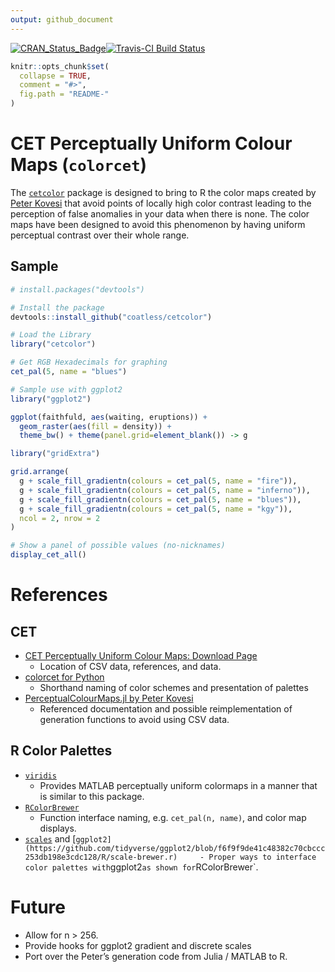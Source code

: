 ```yaml
---
output: github_document
---
```


<!-- README.md is generated from README.Rmd. Please edit that file -->
[![CRAN_Status_Badge](http://www.r-pkg.org/badges/version/cetcolor)](https://cran.r-project.org/package=cetcolor)[![Travis-CI Build Status](https://travis-ci.org/coatless/cetcolor.svg?branch=master)](https://travis-ci.org/coatless/cetcolor)

```r
knitr::opts_chunk$set(
  collapse = TRUE,
  comment = "#>",
  fig.path = "README-"
)
```


# CET Perceptually Uniform Colour Maps (`colorcet`)

The [`cetcolor`](https://cran.r-project.org/package=cetcolor) package is designed
to bring to R the color maps created by [Peter Kovesi](http://peterkovesi.com/projects/colourmaps/) 
that avoid points of locally high color contrast leading to the perception of 
false anomalies in your data when there is none. The color maps have been
designed to avoid this phenomenon by having uniform perceptual contrast over
their whole range.

## Sample

```r
# install.packages("devtools")

# Install the package
devtools::install_github("coatless/cetcolor")
```

```r
# Load the Library
library("cetcolor")

# Get RGB Hexadecimals for graphing
cet_pal(5, name = "blues")

# Sample use with ggplot2
library("ggplot2")

ggplot(faithfuld, aes(waiting, eruptions)) +
  geom_raster(aes(fill = density)) +
  theme_bw() + theme(panel.grid=element_blank()) -> g

library("gridExtra")

grid.arrange(
  g + scale_fill_gradientn(colours = cet_pal(5, name = "fire")),
  g + scale_fill_gradientn(colours = cet_pal(5, name = "inferno")),
  g + scale_fill_gradientn(colours = cet_pal(5, name = "blues")),
  g + scale_fill_gradientn(colours = cet_pal(5, name = "kgy")),
  ncol = 2, nrow = 2
)
```

```r
# Show a panel of possible values (no-nicknames)
display_cet_all()
```

# References

## CET 

- [CET Perceptually Uniform Colour Maps: Download Page](http://peterkovesi.com/projects/colourmaps/)
    - Location of CSV data, references, and data.
- [colorcet for Python](https://github.com/bokeh/colorcet)
    - Shorthand naming of color schemes and presentation of palettes
- [PerceptualColourMaps.jl by Peter Kovesi](https://github.com/peterkovesi/PerceptualColourMaps.jl)
    - Referenced documentation and possible reimplementation of generation 
      functions to avoid using CSV data.

## R Color Palettes

- [`viridis`](https://github.com/sjmgarnier/viridis)
    - Provides MATLAB perceptually uniform colormaps in a manner that is similar to this package.
- [`RColorBrewer`](https://github.com/cran/RColorBrewer)
    - Function interface naming, e.g. `cet_pal(n, name)`, and color map displays.
- [`scales`](https://github.com/hadley/scales/blob/646b6a433e6f7106bed4173569898fac409d22b5/R/pal-brewer.r) and [`ggplot2](https://github.com/tidyverse/ggplot2/blob/f6f9f9de41c48382c70cbccc253db198e3cdc128/R/scale-brewer.r)
    - Proper ways to interface color palettes with `ggplot2` as shown for `RColorBrewer`.


# Future

- Allow for n > 256.
- Provide hooks for ggplot2 gradient and discrete scales
- Port over the Peter's generation code from Julia / MATLAB to R.
